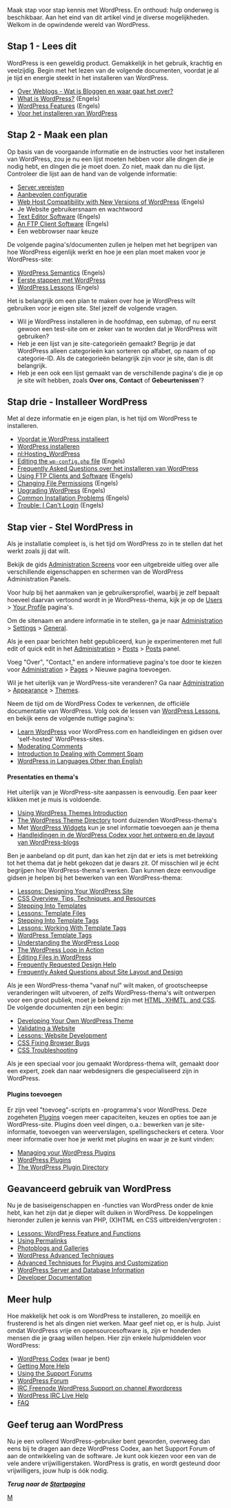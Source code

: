 {{Languages|
{{en|New To WordPress - Where to Start}}
{{ar|جديد على ووردبرس - من أين تبدأ}}
{{es|Nuevo en WordPress - Por dónde empezar}}
{{fi|Uusi Wordpressissä - mistä aloittaa}}
{{fr|Nouveau sur WordPress - Ou commencer}}
{{it|Nuovo su WordPress - Da dove iniziare}}
{{ja|New_To_WordPress_-_Where_to_Start}}
{{ka|WordPress დამწყებთათვის — რითი დავიწყოთ}}
{{ko|New To WordPress - Where to Start}}
{{mk|WordPress_почетник_-_Од_каде_да_почнам}}
{{mya|New_To_WordPress_-_Where_to_Start}}
{{nl|Maak kennis met WordPress &#8211; Een goed begin}}
{{pt-br|Novo no WordPress - por onde começar}}
{{ro|Prima tangent,a( cu WordPress — Cu ce sa( începi}}
{{ru|Новичкам в WordPress — С чего начать}}
{{sk|New To WordPress - Where to Start}}
{{sl|New To WordPress - Where to Start}}
{{th|มือใหม่กับเวิร์ดเพรส_-_เริ่มใช้ยังไง}}
{{zh-cn|WordPress 新手 - 如何开始}}
{{zh-tw|WordPress 新手 - 如何開始}}
}}

Maak stap voor stap kennis met WordPress. En onthoud: hulp onderweg is beschikbaar. Aan het eind van dit artikel vind je diverse mogelijkheden. Welkom in de opwindende wereld van WordPress.

==Stap 1 - Lees dit==

WordPress is een geweldig product. Gemakkelijk in het gebruik, krachtig en veelzijdig. Begin met het lezen van de volgende documenten, voordat je al je tijd en energie steekt in het installeren van WordPress. 

* [[nl:Introductie_tot_Bloggen| Over Weblogs - Wat is Bloggen en waar gaat het over?]]
* [[WordPress| What is WordPress?]] (Engels)
* [[WordPress Features]] (Engels)
* [[nl:Voor_het_installeren|Voor het installeren van WordPress]]

==Stap 2 - Maak een plan==

Op basis van de voorgaande informatie en de instructies voor het installeren van WordPress, zou je nu een lijst moeten hebben voor alle dingen die je nodig hebt, en dingen die je moet doen. Zo niet, maak dan nu die lijst. Controleer die lijst aan de hand van de volgende informatie:

* [[nl:Hosting_WordPress|Server vereisten]]
* [[nl:Hosting_WordPress|Aanbevolen configuratie]]
* [[Core_Update_Host_Compatibility|Web Host Compatibility with New Versions of WordPress]] (Engels)
* Je Website gebruikersnaam en wachtwoord
* [[Glossary#Text editor|Text Editor Software]] (Engels)
* [[FTP_Clients|An FTP Client Software]] (Engels)
* Een webbrowser naar keuze

De volgende pagina's/documenten zullen je helpen met het begrijpen van hoe WordPress eigenlijk werkt en hoe je een plan moet maken voor je WordPress-site:

* [[WordPress Semantics]] (Engels)
* [[nl:Eerste_stappen_met_WordPress | Eerste stappen met WordPress]]
* [[WordPress Lessons]] (Engels)

Het is belangrijk om een plan te maken over hoe je WordPress wilt gebruiken voor je eigen site. Stel jezelf de volgende vragen.

* Wil je WordPress installeren in de hoofdmap, een submap, of nu eerst gewoon een test-site om er zeker van te worden dat je WordPress wilt gebruiken?
* Heb je een lijst van je site-categorieën gemaakt? Begrijp je dat WordPress alleen categorieën kan sorteren op alfabet, op naam of op categorie-ID. Als de categorieën belangrijk zijn voor je site, dan is dit belangrijk.
* Heb je een ook een lijst gemaakt van de verschillende pagina's die je op je site wilt hebben, zoals '''Over ons''', '''Contact''' of '''Gebeurtenissen''''?

==Stap drie - Installeer WordPress==

Met al deze informatie en je eigen plan, is het tijd om WordPress te installeren.

* [[nl:Voor_het_installeren |Voordat je WordPress installeert]]
* [[nl:WordPress_installeren | WordPress installeren]]
* [[nl:Hosting_WordPress]]
* [[Editing_wp-config.php|Editing the <tt>wp-config.php</tt> file]] (Engels)
* [[nl:Installatie_FAQ |Frequently Asked Questions over het installeren van WordPress]]
* [[FTP Clients|Using FTP Clients and Software]] (Engels)
* [[Changing File Permissions]] (Engels)
* [[Upgrading WordPress]] (Engels)
* [[Installing WordPress#Common Installation Problems|Common Installation Problems]] (Engels)
* [[Login Trouble|Trouble: I Can't Login]] (Engels)

==Stap vier - Stel WordPress in==

Als je installatie compleet is, is het tijd om WordPress zo in te stellen dat het werkt zoals jij dat wilt. 

Bekijk de gids [[Administration_Panels|Administration Screens]] voor een uitgebreide uitleg over alle verschillende eigenschappen en schermen van de WordPress Administration Panels.

Voor hulp bij het aanmaken van je gebruikersprofiel, waarbij je zelf bepaalt hoeveel daarvan vertoond wordt in je WordPress-thema, kijk je op de [[Administration_Panels#Your_Profile|Users]] > [[Users_Your_Profile_SubPanel|Your Profile]] pagina's.

Om de sitenaam en andere informatie in te stellen, ga je naar [[Administration_Panels|Administration]] > [[Administration_Panels#General|Settings]] > [[Settings_General_SubPanel|General]].

Als je een paar berichten hebt gepubliceerd, kun je experimenteren met full edit of quick edit in het [[Administration_Panels|Administration]] > [[Administration_Panels#Posts|Posts]] > [[Posts_Posts_SubPanel|Posts]] panel. 

Voeg "Over", "Contact," en andere informatieve pagina's toe door te kiezen voor [[Administration_Panels|Administration]] > [[Pages_Pages_SubPanel|Pages]] > Nieuwe pagina toevoegen.

Wil je het uiterlijk van je WordPress-site veranderen? Ga naar [[Administration_Panels|Administration]] > [[Administration_Panels#Themes|Appearance]] > [[Appearance_Themes_SubPanel|Themes]].

Neem de tijd om de WordPress Codex te verkennen, de officiële documentatie van WordPress. Volg ook de lessen van [[WordPress Lessons]], en bekijk eens de volgende nuttige pagina's:

* [http://learn.wordpress.com/ Learn WordPress] voor WordPress.com en handleidingen en gidsen over 'self-hosted' WordPress-sites.
* [[Comment Moderation|Moderating Comments]]
* [[Comment Spam|Introduction to Dealing with Comment Spam]]
* [[Localization|WordPress in Languages Other than English]]

====Presentaties en thema's====

Het uiterlijk van je WordPress-site aanpassen is eenvoudig. Een paar keer klikken met je muis is voldoende.

* [[Using Themes|Using WordPress Themes Introduction]]
* [http://wordpress.org/extend/themes/ The WordPress Theme Directory] toont duizenden WordPress-thema's
* Met [[WordPress Widgets]] kun je snel informatie toevoegen aan je thema
* [[Blog Design and Layout|Handleidingen in de WordPress Codex voor het ontwerp en de layout van WordPress-blogs]]

Ben je aanbeland op dit punt, dan kan het zijn dat er iets is met betrekking tot het thema dat je hebt gekozen dat je dwars zit. Of misschien wil je écht begrijpen hoe WordPress-thema's werken. Dan kunnen deze eenvoudige gidsen je helpen bij het bewerken van een WordPress-thema:

* [[WordPress Lessons#Designing Your WordPress Site|Lessons: Designing Your WordPress Site]]
* [[CSS|CSS Overview, Tips, Techniques, and Resources]]
* [[Stepping Into Templates]]
* [[WordPress Lessons#Templates|Lessons: Template Files]]
* [[Stepping Into Template Tags]]
* [[WordPress Lessons#Template Tags|Lessons: Working With Template Tags]]
* [[Template Tags|WordPress Template Tags]]
* [[The Loop|Understanding the WordPress Loop]]
* [[The Loop in Action|The WordPress Loop in Action]]
* [[Editing Files|Editing Files in WordPress]]
* [[Blog Design and Layout# Frequently Requested Design Help|Frequently Requested Design Help]]
* [[FAQ_Layout and Design| Frequently Asked Questions about Site Layout and Design]]

Als je een WordPress-thema "vanaf nul" wilt maken, of grootscheepse veranderingen wilt uitvoeren, of zelfs WordPress-thema's wilt ontwerpen voor een groot publiek, moet je bekend zijn met [[Know Your Sources|HTML, XHMTL, and CSS]]. De volgende documenten zijn een begin:

* [[Theme Development|Developing Your Own WordPress Theme]]
* [[Validating a Website]]
* [[WordPress Lessons#Website Development|Lessons: Website Development]]
* [[CSS Fixing Browser Bugs]]
* [[CSS Troubleshooting]]

Als je een speciaal voor jou gemaakt Wordpress-thema wilt, gemaakt door een expert, zoek dan naar webdesigners die gespecialiseerd zijn in WordPress.

====Plugins toevoegen====

Er zijn veel "toevoeg"-scripts en -programma's voor WordPress. Deze zogeheten [[Plugins]] voegen meer capaciteiten, keuzes en opties toe aan je WordPress-site. Plugins doen veel dingen, o.a.: bewerken van je site-informatie, toevoegen van weerverslagen, spellingscheckers et cetera. Voor meer informatie over hoe je werkt met plugins en waar je ze kunt vinden:

* [[Plugins_Plugins_SubPanel|Managing your WordPress Plugins]]
* [[Plugins|WordPress Plugins]]
* [http://wordpress.org/extend/plugins/ The WordPress Plugin Directory]

==Geavanceerd gebruik van WordPress==

Nu je de basiseigenschappen en -functies van WordPress onder de knie hebt, kan het zijn dat je dieper wilt duiken in WordPress. De koppelingen hieronder zullen je kennis van PHP, (X)HTML en CSS uitbreiden/vergroten :

* [[WordPress Lessons#Features and Functions|Lessons: WordPress Feature and Functions]]
* [[Using Permalinks]]
* [[Photoblogs and Galleries]]
* [[Advanced Topics#WordPress Advanced Techniques|WordPress Advanced Techniques]]
* [[Advanced Topics# WordPress Plugins and Customization|Advanced Techniques for Plugins and Customization]]
* [[Advanced Topics#Server and Database Information|WordPress Server and Database Information]]
* [[Developer Documentation]]

==Meer hulp==

Hoe makkelijk het ook is om WordPress te installeren, zo moeilijk en frusterend is het als dingen niet werken. Maar geef niet op, er is hulp. Juist omdat WordPress vrije en opensourcesoftware is, zijn er honderden mensen die je graag willen helpen. Hier zijn enkele hulpmiddelen voor WordPress:

* [http://codex.wordpress.org/ WordPress Codex] (waar je bent)
* [[Getting More Help]]
* [[Using the Support Forums]]
* [http://www.wordpress.org/support WordPress Forum]
* [[IRC|IRC Freenode WordPress Support on channel #wordpress]]
* [[WordPress IRC Live Help]]
* [[FAQ]]

==Geef terug aan WordPress==

Nu je een volleerd WordPress-gebruiker bent geworden, overweeg dan eens bij te dragen aan deze WordPress Codex, aan het Support Forum of aan de ontwikkeling van de software. Je kunt ook kiezen voor een van de vele andere vrijwilligerstaken. WordPress is gratis, en wordt gesteund door vrijwilligers, jouw hulp is óók nodig.

'''''Terug naar de [[nl:Startpagina | Startpagina]]'''''

[[Category:Dutch Codex|M]]